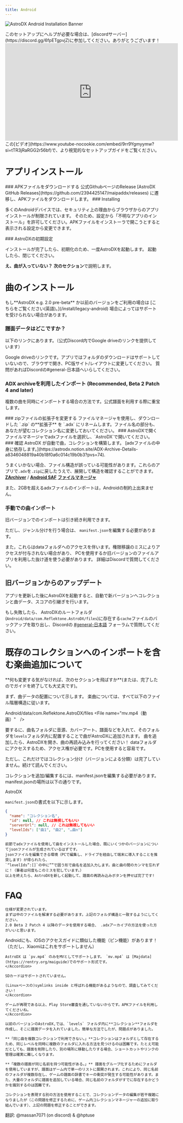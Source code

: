 ```yaml
---
title: Android
---
```


![AstroDX Android Installation Banner](content/media/androidguidebanner.webp)


<Callout title="校閲が必要だ!" type="info">
  このセットアップにヘルプが必要な場合は、[discordサーバー](https://discord.gg/6fpETgpvjZ)に参加してください。ありがとうございます！
</Callout>

<iframe
  width="560"
  height="315"
  src="https://www.youtube-nocookie.com/embed/9rr9Ygmyymw?si=tTR3jRaRGG2r56bf"
  title="YouTube video player"
  frameBorder="0"
  allow="accelerometer; autoplay; clipboard-write; encrypted-media; gyroscope; picture-in-picture; web-share"
  referrerPolicy="strict-origin-when-cross-origin"
  allowFullScreen
></iframe>
この[ビデオ](https://www.youtube-nocookie.com/embed/9rr9Ygmyymw?si=tTR3jRaRGG2r56bf)で、より視覚的なセットアップガイドをご覧ください。

# アプリインストール

<Steps>
<Step>
### APKファイルをダウンロードする
公式GithubページのRelease [AstroDX GitHub Releases](https://github.com/2394425147/maipaddx/releases) に遷移し、APKファイルをダウンロードします。
</Step>
<Step>
### Installing

多くのAndroidデバイスでは、セキュリティ上の理由からブラウザからのアプリインストールが制限されています。
そのため、設定から「不明なアプリのインストール」を許可してください。APKファイルをインストーラで開こうとすると表示される設定から変更できます。

</Step>

<Step>
### AstroDXの初期設定

インストールが完了したら、初期化のため、一度AstroDXを起動します。
起動したら、閉じてください。

</Step>
</Steps>

**え、曲が入っていない？**  **次のセクション**で説明します。

# 曲のインストール

<Callout>
  もし**AstroDX e.g. 2.0 pre-beta** か以前のバージョンをご利用の場合は [こちらをご覧ください(英語)。](/install/legacy-android) 
場合によってはサポートを受けられない場合があります。
</Callout>

### 譜面データはどこですか？

以下のリンクにあります。（公式Discord内でGoogle driveのリンクを提供しています）

<Cards>
  <Card
    title="譜面どこ？"
    href="https://discord.com/channels/892807792996536453/109669400848866"
  >
    Google driveのリンクです。アプリではフォルダのダウンロードはサポートしていないので、ブラウザで開き、PC版サイト/レイアウトに変更してください。
    質問があればDiscordの#general-日本語へいらしてください。
  </Card>
</Cards>

### **ADX archiveを利用したインポート** **(Recommended, Beta 2 Patch 4 and later)**

複数の曲を同時にインポートする場合の方法です。公式譜面を利用する際に重宝します。

<Steps>

<Step>
  ### zipファイルの拡張子を変更する
  ファイルマネージャを使用し、ダウンロードした `.zip` の**拡張子** を `.adx` にリネームします。ファイル名の部分も、あなたが望むコレクション名に変更しておいてください。
</Step>

<Step>
  ### AstroDXで開く
  ファイルマネージャでadxファイルを選択し、`AstroDX`で開いてください。
</Step>

<Step>
  ### 確認
  AstroDX が自動で曲，コレクションを構築します。 [adxファイルの中身に依存します。](https://astrodx.notion.site/ADX-Archive-Details-a8346048819a40b18f0a6c014c19b0b3?pvs=74).
</Step>

</Steps>

<Callout title="XiaomiやSamsungの端末のファイルマネージャでは、「～で開く」が出来ない場合があります。その場合は共有オプションを利用してください！" type="warn">

うまくいかない場合、ファイル構造が誤っている可能性があります。これらのアプリで`.adx`を`.zip`に戻したうえで、展開して構造を確認することができます。
[**ZArchiver**](https://play.google.com/store/apps/details?id=ru.zdevs.zarchiver&hl=en) /
[**Android SAF**](https://play.google.com/store/apps/details?id=com.marc.files&pcampaignid=web_share)
[**ファイルマネージャ**](https://play.google.com/store/apps/details?id=com.alphainventor.filemanager)

また、2GBを超えるadxファイルのインポートは，Androidの制約上出来ません。
</Callout>

### 手動での曲インポート

旧バージョンでのインポートは引き続き利用できます。

ただし、ジャンル分けを行う場合は、 `manifest.json`を編集する必要があります。 

また，これらはdataフォルダへのアクセスを伴います。権限移譲のミスによりアクセスが付与されない場合があり、
PCを使用するか旧バージョンのファイルアプリを利用した抜け道を使う必要があります。
詳細はDiscordで質問してください。

## 旧バージョンからのアップデート

アプリを更新した後にAstroDXを起動すると、自動で新バージョンへコレクションと曲データ、スコアの引継ぎを行います。

もし失敗したら、 AstroDXのルートフォルダ(`Android/data/com.Reflektone.AstroDX/files`)に存在する`cache`ファイルのバックアップを取り出し、Discordの [#general-日本語](https://discord.com/channels/892807792996536453/1054390514583097414) フォーラムで質問してください。

# 既存のコレクションへのインポートを含む楽曲追加について

<Callout title="コレクションをさらに変更しますか？">
  **何も変更する気がなければ、次のセクションを飛ばすか**(または、完了したのでガイドを終了しても大丈夫です)。
</Callout>

まず、曲データの配置について示します。
楽曲については、すべて以下のファイル階層構造に従います。

 Android/data/com.Reflektone.AstroDX/files
<Files>
  <Folder name="cache"/>
  <File name="settings.json"/>
  <Folder name="collection"/>
  <Folder name="levels" defaultOpen>
  <Folder name="曲" defaultOpen>
    <File name="bg.jpg（カバーアート）" />
    <File name="mv.mp4（動画）"　/>
    <File name="maidata.txt　（譜面データ）" />
    <File name="track.ogg/mp4　（音源）" />
  </Folder>
  </Folder>
</Files>

要するに、曲名フォルダに音源、カバーアート、譜面などを入れて、そのフォルダを`levels`フォルダ内に配置することで曲がAstroDXに追加されます。
曲を追加したら、AstroDXを開き、曲の再読み込みを行ってください！
dataフォルダにアクセスするため、アクセス権が必要です。PCを使用すると容易です。

ただし、これだけではコレクション分け（バージョンによる分類）は完了していません。続けて読んでください。

コレクションを追加/編集するには、manifest.jsonを編集する必要があります。
manifest.jsonの場所は以下の通りです。

AstroDX
<Files>
  <Folder name="collection" defaultOpen>
    <Folder name="コレクション名" defaultOpen>
    <File name="manifest.json" />
    </Folder>
  </Folder>
</Files>

`manifest.json`の書式を以下に示します。

```json
{
  "name": "コレクション名",
  "id": null, // これは無視してもいい
  "serverUrl": null, // これは無視してもいい
  "levelIds": ["曲1", "曲2", "…曲n"]
}
```
```
前節でadxファイルを使用して曲をインストールした場合、既にいくつかのバージョンについてjsonファイルが生成されているはずです。
jsonファイルを編集できる環境（PCで編集し、ドライブを経由して端末に導入することを推奨します）が得られたら、
`“levelIds”:[]`の中に””で囲う形で曲名を追加入力します。曲と曲の間のカンマを忘れずに！（筆者は何度もこのミスを犯しています。）
以上を終えたら、AstroDXを新しく起動して、譜面の再読み込みボタンを押せば完了です!
```

# FAQ

<Accordions>
	<Accordion title=".rar/.zip ファイルを`/levels`, に入れたが起動しない！">

    仕様が変更されています。
    まずは中のファイルを解凍する必要があります。上記のフォルダ構造と一致するようにしてください。
    2.0 Beta 2 Patch 4 以降のデータを使用する場合、 .adxアーカイブの方法を使った方がいいと思います。
  </Accordion>
  <Accordion title="通知を切る方法がありますか？">
   Androidにも、iOSのアクセスガイドに類似した機能（ピン機能）があります！（ただし、Xiaomiはこれをサポートしません）
  </Accordion> 

<Accordion title="mv.mp4 (or bg.mp4) を入れたが、 MVが再生されない。">

    AstroDX は `pv.mp4` のみをMVとしてサポートします。 `mv.mp4` は [Majdata](https://rentry.org/maiguide)でのサポート形式です。
    </Accordion>

<Accordion title="SDカードはサポートされてますか？">

    SDカードはサポートされていません。

    (Linuxベースの)symlinks inside と呼ばれる機能があるようなので、調査してみてください！
    </Accordion>

<Accordion title="Google Play ストアにAstroDXが無いのはどうして？">

    ゲームが再現である以上、Play Store審査を通していないからです。APKファイルを利用してくださいね。
    </Accordion>

<Accordion title="[2.0 Beta] ストレージレイアウトが変更されましたか？">

    以前のバージョンのAstroDX,では、`levels` フォルダ内に**コレクション**フォルダを作成し、そこに譜面データを入れていました。簡単な方法でしたが、問題点がありました。

    **「同じ曲を複数コレクションで利用できない。」**コレクションはフォルダとして存在するため、同じレベルを同時に複数のフォルダに入れる方法を見つけるのは困難です。たとえ可能だとしても、譜面を削除したり、別の場所に移動したりする場合、ショートカットやリンクの管理は確実に難しくなります。

    **「複数の譜面が同じ名前を持つ可能性がある。」** 譜面をグループ化するためにフォルダを使用していますが、譜面はゲーム内で単一のリストに展開されます。これにより、同じ名前のフォルダが複数存在し、ゲームの譜面の辞書でキーの衝突が発生する可能性があります。また、大量のフォルダに譜面を追加している場合、同じ名前のフォルダがすでに存在するかどうかを識別するのは困難です。

    コレクションを表現する別の方法を使用することで、コレクションデータの編集が若干複雑になりましたが（この問題を修正するために、ゲーム内コレクションマネージャーの追加に取り組んでいます）、上記の問題を修正することができます。
        
</Accordion>
</Accordions>

<p className="font-serif text-center italic text-xl"> 翻訳: @massan7071 (on discord) & @hptuse </p>